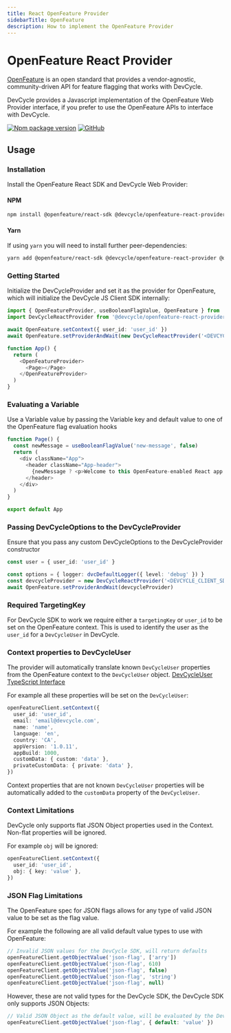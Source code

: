 ```yaml
---
title: React OpenFeature Provider
sidebarTitle: OpenFeature
description: How to implement the OpenFeature Provider
---
```


# OpenFeature React Provider

[OpenFeature](https://openfeature.dev/) is an open standard that provides a vendor-agnostic, community-driven API for feature flagging that works with DevCycle.

DevCycle provides a Javascript implementation of the OpenFeature Web Provider interface, if you prefer to use the OpenFeature APIs to interface with DevCycle.

[![Npm package version](https://badgen.net/npm/v/@devcycle/openfeature-react-provider)](https://www.npmjs.com/package/@devcycle/openfeature-react-provider)
[![GitHub](https://img.shields.io/github/stars/devcyclehq/js-sdks.svg?style=social&label=Star&maxAge=2592000)](https://github.com/DevCycleHQ/js-sdks/tree/main/examples/openfeature-web)

## Usage

### Installation

Install the OpenFeature React SDK and DevCycle Web Provider:

[//]: # (wizard-install-start)

#### NPM
```bash
npm install @openfeature/react-sdk @devcycle/openfeature-react-provider 
```

[//]: # (wizard-install-end)

#### Yarn
If using `yarn` you will need to install further peer-dependencies:

```bash
yarn add @openfeature/react-sdk @devcycle/openfeature-react-provider @openfeature/web-sdk @openfeature/core 
```

### Getting Started

[//]: # (wizard-initialize-start)

Initialize the DevCycleProvider and set it as the provider for OpenFeature,
which will initialize the DevCycle JS Client SDK internally:

```typescript jsx
import { OpenFeatureProvider, useBooleanFlagValue, OpenFeature } from '@openfeature/react-sdk'
import DevCycleReactProvider from '@devcycle/openfeature-react-provider'

await OpenFeature.setContext({ user_id: 'user_id' })
await OpenFeature.setProviderAndWait(new DevCycleReactProvider('<DEVCYCLE_CLIENT_SDK_KEY>'))

function App() {
  return (
    <OpenFeatureProvider>
      <Page></Page>
    </OpenFeatureProvider>
  )
}
```
[//]: # (wizard-initialize-end)

### Evaluating a Variable
[//]: # (wizard-evaluate-start)

Use a Variable value by passing the Variable key and default value to one of the OpenFeature flag evaluation hooks

```typescript jsx
function Page() {
  const newMessage = useBooleanFlagValue('new-message', false)
  return (
    <div className="App">
      <header className="App-header">
        {newMessage ? <p>Welcome to this OpenFeature-enabled React app!</p> : <p>Welcome to this React app.</p>}
      </header>
    </div>
  )
}

export default App
```
[//]: # (wizard-evaluate-end)


### Passing DevCycleOptions to the DevCycleProvider

Ensure that you pass any custom DevCycleOptions to the DevCycleProvider constructor

```typescript
const user = { user_id: 'user_id' }

const options = { logger: dvcDefaultLogger({ level: 'debug' }) }
const devcycleProvider = new DevCycleReactProvider('<DEVCYCLE_CLIENT_SDK_KEY>', options)
await OpenFeature.setProviderAndWait(devcycleProvider)
```

### Required TargetingKey

For DevCycle SDK to work we require either a `targetingKey` or `user_id` to be set on the OpenFeature context.
This is used to identify the user as the `user_id` for a `DevCycleUser` in DevCycle.

### Context properties to DevCycleUser

The provider will automatically translate known `DevCycleUser` properties from the OpenFeature context to the `DevCycleUser` object.
[DevCycleUser TypeScript Interface](https://github.com/DevCycleHQ/js-sdks/blob/main/sdk/nodejs/src/models/user.ts#L16)

For example all these properties will be set on the `DevCycleUser`:

```typescript
openFeatureClient.setContext({
  user_id: 'user_id',
  email: 'email@devcycle.com',
  name: 'name',
  language: 'en',
  country: 'CA',
  appVersion: '1.0.11',
  appBuild: 1000,
  customData: { custom: 'data' },
  privateCustomData: { private: 'data' },
})
```

Context properties that are not known `DevCycleUser` properties will be automatically
added to the `customData` property of the `DevCycleUser`.

### Context Limitations

DevCycle only supports flat JSON Object properties used in the Context. Non-flat properties will be ignored.

For example `obj` will be ignored:

```typescript
openFeatureClient.setContext({
  user_id: 'user_id',
  obj: { key: 'value' },
})
```

### JSON Flag Limitations

The OpenFeature spec for JSON flags allows for any type of valid JSON value to be set as the flag value.

For example the following are all valid default value types to use with OpenFeature:

```typescript
// Invalid JSON values for the DevCycle SDK, will return defaults
openFeatureClient.getObjectValue('json-flag', ['arry'])
openFeatureClient.getObjectValue('json-flag', 610)
openFeatureClient.getObjectValue('json-flag', false)
openFeatureClient.getObjectValue('json-flag', 'string')
openFeatureClient.getObjectValue('json-flag', null)
```

However, these are not valid types for the DevCycle SDK, the DevCycle SDK only supports JSON Objects:

```typescript
// Valid JSON Object as the default value, will be evaluated by the DevCycle SDK
openFeatureClient.getObjectValue('json-flag', { default: 'value' })
```
